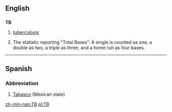 ==English==
==={{initialism}}===
'''TB'''
# [[tuberculosis]]
#{{baseball}} The statistic reporting "Total Bases".  A single is counted as one, a double as two, a triple as three, and a home run as four bases.

----

==Spanish==
===Abbreviation===
#[[Tabasco]] (Mexican state)

[[zh-min-nan:TB]]
[[pl:TB]]